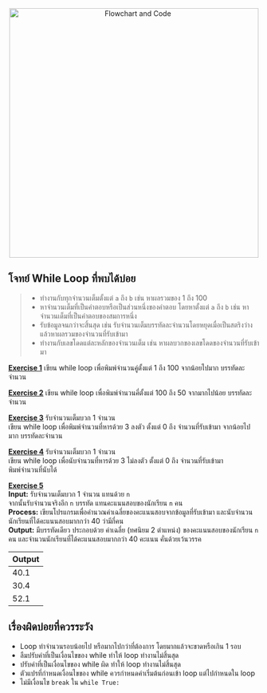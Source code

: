 <center>
<img src="https://elab.cpe.ku.ac.th/elab_media/supplements/2018/01/06/flow1.png" alt="Flowchart and Code" width="500"/>
</center>

## โจทย์ While Loop ที่พบได้บ่อย ##


> * ทำงานกับทุกจำนวนเต็มตั้งแต่ `a` ถึง `b` เช่น หาผลรวมของ 1 ถึง 100
> * หาจำนวนเต็มที่เป็นคำตอบหรือเป็นส่วนหนึ่งของคำตอบ โดยหาตั้งแต่ `a` ถึง `b` เช่น หาจำนวนเต็มที่เป็นคำตอบของสมการหนึ่ง
> * รับข้อมูลจนกว่าจะสิ้นสุด เช่น รับจำนวนเต็มบรรทัดละจำนวนโดยหยุดเมื่อเป็นสตริงว่าง แล้วหาผลรวมของจำนวนที่รับเข้ามา
> * ทำงานกับเลขโดดแต่ละหลักของจำนวนเต็ม เช่น หาผลบวกของเลขโดดของจำนวนที่รับเข้ามา


<u>**Exercise 1**</u>
เขียน while loop เพื่อพิมพ์จำนวนคู่ตั้งแต่ 1 ถึง 100 จากน้อยไปมาก บรรทัดละจำนวน


<u>**Exercise 2**</u>
เขียน while loop เพื่อพิมพ์จำนวนคี่ตั้งแต่ 100 ถึง 50 จากมากไปน้อย บรรทัดละจำนวน

<u>**Exercise 3**</u>
รับจำนวนเต็มบวก 1 จำนวน <br/>
เขียน while loop เพื่อพิมพ์จำนวนที่หารด้วย 3 ลงตัว ตั้งแต่ 0 ถึง จำนวนที่รับเข้ามา จากน้อยไปมาก บรรทัดละจำนวน


<u>**Exercise 4**</u>
รับจำนวนเต็มบวก 1 จำนวน <br/>
เขียน while loop เพื่อนับจำนวนที่หารด้วย 3 ไม่ลงตัว ตั้งแต่ 0 ถึง จำนวนที่รับเข้ามา <br/>
พิมพ์จำนวนที่นับได้


<u>**Exercise 5**</u><br/>
**Input:** รับจำนวนเต็มบวก 1 จำนวน แทนด้วย `n` <br/>
จากนั้นรับจำนวนจริงอีก `n` บรรทัด แทนคะแนนสอบของนักเรียน `n` คน <br/>
**Process:** เขียนโปรแกรมเพื่อคำนวณค่าเฉลี่ยของคะแนนสอบจากข้อมูลที่รับเข้ามา และนับจำนวนนักเรียนที่ได้คะแนนสอบมากกว่า 40 ว่ามีกี่คน<br/>
**Output:** มีบรรทัดเดียว ประกอบด้วย ค่าเฉลี่ย (ทศนิยม 2 ตำแหน่ง) ของคะแนนสอบของนักเรียน `n` คน  และจำนวนนักเรียนที่ได้คะแนนสอบมากกว่า 40 คะแนน คั่นด้วยเว้นวรรค

| Output |
|--------|
| 40.1   |
| 30.4   |
| 52.1   |


## เรื่องผิดบ่อยที่ควรระวัง ##

* Loop ทำจำนวนรอบน้อยไป หรือมากไปกว่าที่ต้องการ โดยมากแล้วจะขาดหรือเกิน 1 รอบ
* ลืมปรับค่าที่เป็นเงื่อนไขของ while ทำให้ loop ทำงานไม่สิ้นสุด
* ปรับค่าที่เป็นเงื่อนไขของ while ผิด ทำให้ loop ทำงานไม่สิ้นสุด
* ตัวแปรที่กำหนดเงื่อนไขของ while ควรกำหนดค่าเริ่มต้นก่อนเข้า loop แต่ไปกำหนดใน loop 
* ไม่มีเงื่อนไข `break` ใน `while True:`
